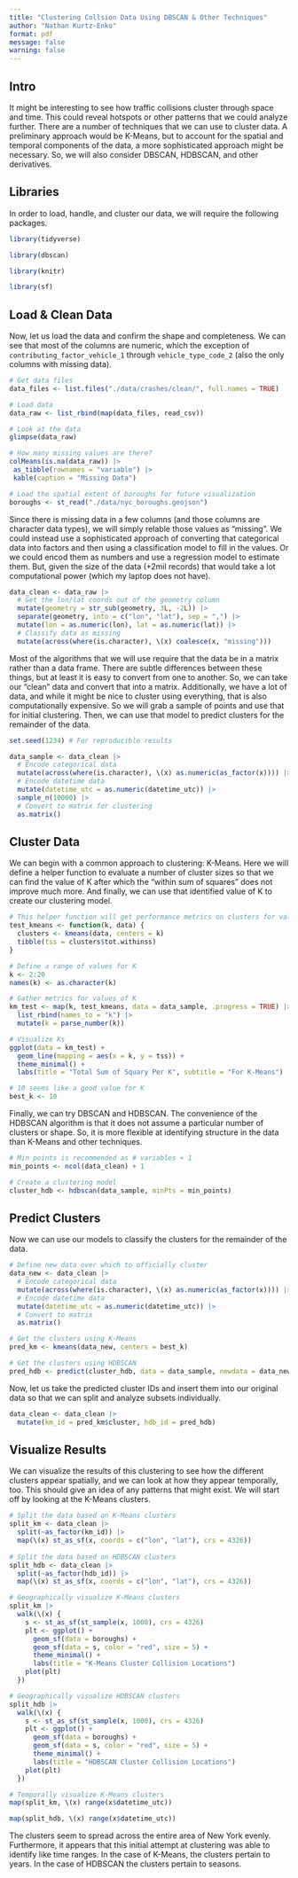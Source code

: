 ```yaml
---
title: "Clustering Collsion Data Using DBSCAN & Other Techniques"
author: "Nathan Kurtz-Enko"
format: pdf
message: false
warning: false
---
```


## Intro
It might be interesting to see how traffic collisions cluster through space and time. This could reveal hotspots or other patterns that we could analyze further. There are a number of techniques that we can use to cluster data. A preliminary approach would be K-Means, but to account for the spatial and temporal components of the data, a more sophisticated approach might be necessary. So, we will also consider DBSCAN, HDBSCAN, and other derivatives.

## Libraries
In order to load, handle, and cluster our data, we will require the following packages.

```r
library(tidyverse)

library(dbscan)

library(knitr)

library(sf)
```

## Load & Clean Data
Now, let us load the data and confirm the shape and completeness. We can see that most of the columns are numeric, which the exception of `contributing_factor_vehicle_1` through `vehicle_type_code_2` (also the only columns with missing data).

```r
# Get data files
data_files <- list.files("./data/crashes/clean/", full.names = TRUE)

# Load data
data_raw <- list_rbind(map(data_files, read_csv))

# Look at the data
glimpse(data_raw)

# How many missing values are there?
colMeans(is.na(data_raw)) |>
 as_tibble(rownames = "variable") |>
 kable(caption = "Missing Data")

# Load the spatial extent of boroughs for future visualization
boroughs <- st_read("./data/nyc_boroughs.geojson")
```

Since there is missing data in a few columns (and those columns are character data types), we will simply relable those values as "missing". We could instead use a sophisticated approach of converting that categorical data into factors and then using a classification model to fill in the values. Or we could encod them as numbers and use a regression model to estimate them. But, given the size of the data (+2mil records) that would take a lot computational power (which my laptop does not have).

```r
data_clean <- data_raw |>
  # Get the lon/lat coords out of the geometry column
  mutate(geometry = str_sub(geometry, 3L, -2L)) |>
  separate(geometry, into = c("lon", "lat"), sep = ",") |>
  mutate(lon = as.numeric(lon), lat = as.numeric(lat)) |>
  # Classify data as missing
  mutate(across(where(is.character), \(x) coalesce(x, "missing")))
```

Most of the algorithms that we will use require that the data be in a matrix rather than a data frame. There are subtle differences between these things, but at least it is easy to convert from one to another. So, we can take our "clean" data and convert that into a matrix. Additionally, we have a lot of data, and while it might be nice to cluster using everything, that is also computationally expensive. So we will grab a sample of points and use that for initial clustering. Then, we can use that model to predict clusters for the remainder of the data.

```r
set.seed(1234) # For reproducible results

data_sample <- data_clean |>
  # Encode categorical data
  mutate(across(where(is.character), \(x) as.numeric(as_factor(x)))) |> 
  # Encode datetime data
  mutate(datetime_utc = as.numeric(datetime_utc)) |>
  sample_n(10000) |>
  # Convert to matrix for clustering
  as.matrix()
```

## Cluster Data
We can begin with a common approach to clustering: K-Means. Here we will define a helper function to evaluate a number of cluster sizes so that we can find the value of K after which the "within sum of squares" does not improve much more. And finally, we can use that identified value of K to create our clustering model.

```r
# This helper function will get performance metrics on clusters for values of K
test_kmeans <- function(k, data) {
  clusters <- kmeans(data, centers = k)
  tibble(tss = clusters$tot.withinss)
}

# Define a range of values for K
k <- 2:20
names(k) <- as.character(k)

# Gather metrics for values of K
km_test <- map(k, test_kmeans, data = data_sample, .progress = TRUE) |>
  list_rbind(names_to = "k") |>
  mutate(k = parse_number(k))

# Visualize Ks
ggplot(data = km_test) +
  geom_line(mapping = aes(x = k, y = tss)) +
  theme_minimal() +
  labs(title = "Total Sum of Squary Per K", subtitle = "For K-Means")

# 10 seems like a good value for K
best_k <- 10
```

Finally, we can try DBSCAN and HDBSCAN. The convenience of the HDBSCAN algorithm is that it does not assume a particular number of clusters or shape. So, it is more flexible at identifying structure in the data than K-Means and other techniques.

```r
# Min points is recommended as # variables + 1
min_points <- ncol(data_clean) + 1

# Create a clustering model
cluster_hdb <- hdbscan(data_sample, minPts = min_points)
```

## Predict Clusters
Now we can use our models to classify the clusters for the remainder of the data.

```r
# Define new data over which to officially cluster
data_new <- data_clean |>
  # Encode categorical data
  mutate(across(where(is.character), \(x) as.numeric(as_factor(x)))) |> 
  # Encode datetime data
  mutate(datetime_utc = as.numeric(datetime_utc)) |>
  # Convert to matrix
  as.matrix()

# Get the clusters using K-Means
pred_km <- kmeans(data_new, centers = best_k)

# Get the clusters using HDBSCAN
pred_hdb <- predict(cluster_hdb, data = data_sample, newdata = data_new)
```

Now, let us take the predicted cluster IDs and insert them into our original data so that we can split and analyze subsets individually.

```r
data_clean <- data_clean |>
  mutate(km_id = pred_km$cluster, hdb_id = pred_hdb)
```

## Visualize Results
We can visualize the results of this clustering to see how the different clusters appear spatially, and we can look at how they appear temporally, too. This should give an idea of any patterns that might exist. We will start off by looking at the K-Means clusters.

```r
# Split the data based on K-Means clusters
split_km <- data_clean |>
  split(~as_factor(km_id)) |>
  map(\(x) st_as_sf(x, coords = c("lon", "lat"), crs = 4326)) 
  
# Split the data based on HDBSCAN clusters
split_hdb <- data_clean |>
  split(~as_factor(hdb_id)) |>
  map(\(x) st_as_sf(x, coords = c("lon", "lat"), crs = 4326)) 

# Geographically visualize K-Means clusters
split_km |>
  walk(\(x) {
    s <- st_as_sf(st_sample(x, 1000), crs = 4326)
    plt <- ggplot() +
      geom_sf(data = boroughs) +
      geom_sf(data = s, color = "red", size = 5) +
      theme_minimal() +
      labs(title = "K-Means Cluster Collision Locations")
    plot(plt)
  })

# Geographically visualize HDBSCAN clusters
split_hdb |>
  walk(\(x) {
    s <- st_as_sf(st_sample(x, 1000), crs = 4326)
    plt <- ggplot() +
      geom_sf(data = boroughs) +
      geom_sf(data = s, color = "red", size = 5) +
      theme_minimal() +
      labs(title = "HDBSCAN Cluster Collision Locations")
    plot(plt)
  })

# Temporally visualize K-Means clusters
map(split_km, \(x) range(x$datetime_utc))

map(split_hdb, \(x) range(x$datetime_utc))
```

The clusters seem to spread across the entire area of New York evenly. Furthermore, it appears that this initial attempt at clustering was able to identify like time ranges. In the case of K-Means, the clusters pertain to years. In the case of HDBSCAN the clusters pertain to seasons.